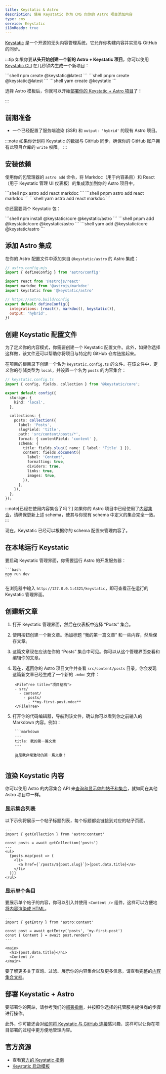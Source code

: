 ```yaml
---
title: Keystatic & Astro
description: 使用 Keystatic 作为 CMS 向你的 Astro 项目添加内容
type: cms
service: Keystatic
i18nReady: true
---
```


[Keystatic](https://keystatic.com/) 是一个开源的无头内容管理系统，它允许你构建内容并实现与 GitHub 的同步。

:::tip
如果你要**从头开始创建一个新的 Astro + Keystatic 项目**，你可以使用 [Keystatic CLI](https://keystatic.com/docs/quick-start#keystatic-cli) 在几秒钟内生成一个新项目：

<PackageManagerTabs>
  <Fragment slot="npm">
  ```shell
  npm create @keystatic@latest
  ```
  </Fragment>
  <Fragment slot="pnpm">
  ```shell
  pnpm create @keystatic@latest
  ```
  </Fragment>
  <Fragment slot="yarn">
  ```shell
  yarn create @keystatic
  ```
  </Fragment>
</PackageManagerTabs>

选择 Astro 模板后，你就可以开始[部署你的 Keystatic + Astro 项目](#部署-keystatic--astro)了！

:::

## 前期准备

- 一个已经配置了服务端渲染 (SSR) 和 `output: 'hybrid'` 的现有 Astro 项目。

:::note
如果你计划将 Keystatic 的数据与 GitHub 同步，确保你的 GitHub 账户拥有此项目仓库的 `write` 权限。
:::

## 安装依赖

使用你的包管理器的 `astro add` 命令，将 Markdoc（用于内容条目）和 React（用于 Keystatic 管理 UI 仪表板）的集成添加到你的 Astro 项目中。

<PackageManagerTabs>
  <Fragment slot="npm">
  ```shell
  npx astro add react markdoc
  ```
  </Fragment>
  <Fragment slot="pnpm">
  ```shell
  pnpm astro add react markdoc
  ```
  </Fragment>
  <Fragment slot="yarn">
  ```shell
  yarn astro add react markdoc
  ```
  </Fragment>
</PackageManagerTabs>

你还需要两个 Keystatic 包：

<PackageManagerTabs>
  <Fragment slot="npm">
  ```shell
  npm install @keystatic/core @keystatic/astro
  ```
  </Fragment>
  <Fragment slot="pnpm">
  ```shell
  pnpm add @keystatic/core @keystatic/astro
  ```
  </Fragment>
  <Fragment slot="yarn">
  ```shell
  yarn add @keystatic/core @keystatic/astro
  ```
  </Fragment>
</PackageManagerTabs>

## 添加 Astro 集成

在你的 Astro 配置文件中添加来自 `@keystatic/astro` 的 Astro 集成：

```js  ins={6} ins=", keystatic()"
// astro.config.mjs
import { defineConfig } from 'astro/config'

import react from '@astrojs/react'
import markdoc from '@astrojs/markdoc'
import keystatic from '@keystatic/astro'

// https://astro.build/config
export default defineConfig({
  integrations: [react(), markdoc(), keystatic()],
  output: 'hybrid',
})
```

## 创建 Keystatic 配置文件

为了定义你的内容模式，你需要创建一个 Keystatic 配置文件。此外，如果你选择这样做，该文件还可以帮助你将项目与特定的 GitHub 仓库链接起来。

在项目的根目录下创建一个名为 `keystatic.config.ts` 的文件。在该文件中，定义你的存储类型为 `local`，并设置一个名为 `posts` 的内容集合：

```ts {8-25}
// keystatic.config.ts
import { config, fields, collection } from '@keystatic/core';

export default config({
  storage: {
    kind: 'local',
  },

  collections: {
    posts: collection({
      label: 'Posts',
      slugField: 'title',
      path: 'src/content/posts/*',
      format: { contentField: 'content' },
      schema: {
        title: fields.slug({ name: { label: 'Title' } }),
        content: fields.document({
          label: 'Content',
          formatting: true,
          dividers: true,
          links: true,
          images: true,
        }),
      },
    }),
  },
});
```

:::note[已经在使用内容集合了吗？]
如果你的 Astro 项目中已经使用了[内容集合](/zh-cn/guides/content-collections/#定义集合)，请确保更新上述 schema，使其与你现有 schema 中定义的集合完全一致。
:::

现在，Keystatic 已经可以根据你的 schema 配置来管理内容了。

## 在本地运行 Keystatic

要启动 Keystatic 管理界面，你需要运行 Astro 的开发服务器：

    ```bash
    npm run dev
    ```

在浏览器中输入 `http://127.0.0.1:4321/keystatic`，即可查看正在运行的 Keystatic 管理界面。


## 创建新文章

1. 打开 Keystatic 管理界面，然后在仪表板中选择 “Posts” 集合。

2. 使用按钮创建一个新文章。添加标题 “我的第一篇文章” 和一些内容，然后保存文章。
 
3. 这篇文章现在应该在你的 “Posts” 集合中可见。你可以从这个管理界面查看和编辑你的文章。
 
4. 现在，返回你的 Astro 项目文件并查看 `src/content/posts` 目录，你会发现这篇新文章已经生成了一个新的 `.mdoc` 文件：

		<FileTree title="项目结构">
		- src/
		  - content/
		    - posts/
		      - **my-first-post.mdoc**
		</FileTree>

5. 打开你的代码编辑器，导航到该文件，确认你可以看到你之前输入的 Markdown 内容。例如：

		```markdown
		---
		title: 我的第一篇文章
		---
		
		这是我非常激动的第一篇文章！
		```

## 渲染 Keystatic 内容

你可以使用 Astro 的内容集合 API 来[查询和显示你的帖子和集合](/zh-cn/guides/content-collections/#查询集合)，就如同在其他 Astro 项目中一样。

### 显示集合列表

以下示例将展示一个帖子标题列表，每个标题都会链接到对应的帖子页面。

```tsx {4}
---
import { getCollection } from 'astro:content'

const posts = await getCollection('posts')
---
<ul>
  {posts.map(post => (
    <li>
      <a href={`/posts/${post.slug}`}>{post.data.title}</a>
    </li>
  ))}
</ul>
```

### 显示单个条目

要展示单个帖子的内容，你可以引入并使用 `<Content />` 组件，这样可以方便地[将内容渲染成 HTML](/zh-cn/guides/content-collections/#将内容渲染成-html)。

```tsx {4-5}
---
import { getEntry } from 'astro:content'

const post = await getEntry('posts', 'my-first-post')
const { Content } = await post.render()
---

<main>
  <h1>{post.data.title}</h1>
  <Content />
</main>

```

要了解更多关于查询、过滤、展示你的内容集合以及更多信息，请查看完整的[内容集合文档](/zh-cn/guides/content-collections/)。
## 部署 Keystatic + Astro

要部署你的网站，请参考我们的[部署指南](/zh-cn/guides/deploy/)，并按照你选择的托管服务提供商的步骤进行操作。

此外，你可能还会对[如何将 Keystatic 与 GitHub 连接](https://keystatic.com/docs/connect-to-github)感兴趣，这样可以让你在项目部署的过程中更方便地管理内容。

## 官方资源

- 查看[官方的 Keystatic 指南](https://keystatic.com/docs/installation-astro)
- [Keystatic 启动模板](https://github.com/Thinkmill/keystatic/tree/main/templates/astro)